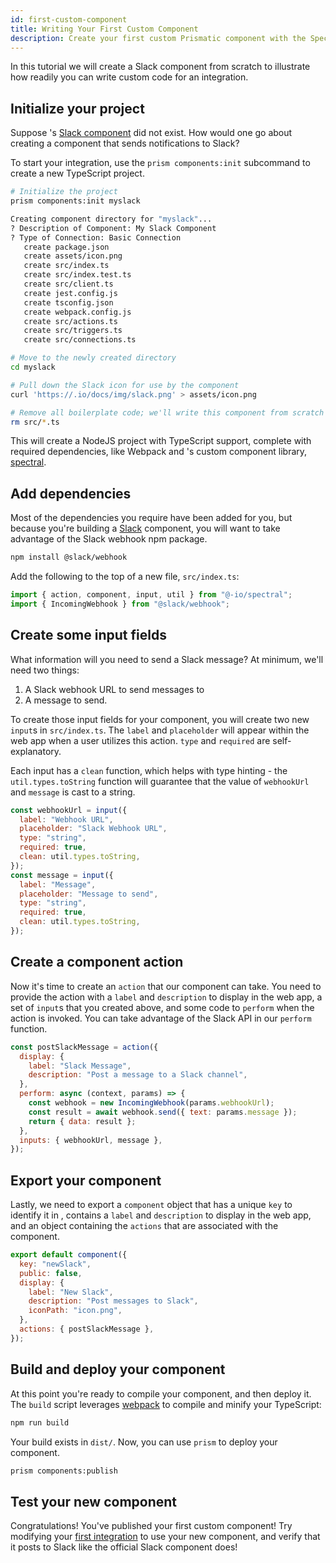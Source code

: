 ```yaml
---
id: first-custom-component
title: Writing Your First Custom Component
description: Create your first custom Prismatic component with the Spectral component SDK
---
```



In this tutorial we will create a Slack component from scratch to illustrate how readily you can write custom code for an integration.

## Initialize your project

Suppose 's [Slack component](components/slack.mdx) did not exist. How would one go about creating a component that sends notifications to Slack?

To start your integration, use the `prism components:init` subcommand to create a new TypeScript project.

```bash
# Initialize the project
prism components:init myslack

Creating component directory for "myslack"...
? Description of Component: My Slack Component
? Type of Connection: Basic Connection
   create package.json
   create assets/icon.png
   create src/index.ts
   create src/index.test.ts
   create src/client.ts
   create jest.config.js
   create tsconfig.json
   create webpack.config.js
   create src/actions.ts
   create src/triggers.ts
   create src/connections.ts

# Move to the newly created directory
cd myslack

# Pull down the Slack icon for use by the component
curl 'https://.io/docs/img/slack.png' > assets/icon.png

# Remove all boilerplate code; we'll write this component from scratch
rm src/*.ts
```

This will create a NodeJS project with TypeScript support, complete with required dependencies, like Webpack and 's custom component library, [spectral](https://www.npmjs.com/package/@-io/spectral).

## Add dependencies

Most of the dependencies you require have been added for you, but because you're building a [Slack](https://slack.com/) component, you will want to take advantage of the Slack webhook npm package.

```bash
npm install @slack/webhook
```

Add the following to the top of a new file, `src/index.ts`:

```js title="src/index.ts"
import { action, component, input, util } from "@-io/spectral";
import { IncomingWebhook } from "@slack/webhook";
```

## Create some input fields

What information will you need to send a Slack message? At minimum, we'll need two things:

1. A Slack webhook URL to send messages to
1. A message to send.

To create those input fields for your component, you will create two new `input`s in `src/index.ts`.
The `label` and `placeholder` will appear within the  web app when a user utilizes this action. `type` and `required` are self-explanatory.

Each input has a `clean` function, which helps with type hinting - the `util.types.toString` function will guarantee that the value of `webhookUrl` and `message` is cast to a string.

```js title="src/index.ts"
const webhookUrl = input({
  label: "Webhook URL",
  placeholder: "Slack Webhook URL",
  type: "string",
  required: true,
  clean: util.types.toString,
});
const message = input({
  label: "Message",
  placeholder: "Message to send",
  type: "string",
  required: true,
  clean: util.types.toString,
});
```

## Create a component action

Now it's time to create an `action` that our component can take.
You need to provide the action with a `label` and `description` to display in the web app, a set of `input`s that you created above, and some code to `perform` when the action is invoked.
You can take advantage of the Slack API in our `perform` function.

```js title="src/index.ts"
const postSlackMessage = action({
  display: {
    label: "Slack Message",
    description: "Post a message to a Slack channel",
  },
  perform: async (context, params) => {
    const webhook = new IncomingWebhook(params.webhookUrl);
    const result = await webhook.send({ text: params.message });
    return { data: result };
  },
  inputs: { webhookUrl, message },
});
```

## Export your component

Lastly, we need to export a `component` object that has a unique `key` to identify it in , contains a `label` and `description` to display in the web app, and an object containing the `actions` that are associated with the component.

```js title="src/index.ts"
export default component({
  key: "newSlack",
  public: false,
  display: {
    label: "New Slack",
    description: "Post messages to Slack",
    iconPath: "icon.png",
  },
  actions: { postSlackMessage },
});
```

## Build and deploy your component

At this point you're ready to compile your component, and then deploy it.
The `build` script leverages [webpack](https://webpack.js.org/) to compile and minify your TypeScript:

```bash
npm run build
```

Your build exists in `dist/`.
Now, you can use `prism` to deploy your component.

```bash
prism components:publish
```

## Test your new component

Congratulations! You've published your first custom component!
Try modifying your [first integration](getting-started/first-integration/build-first-integration.mdx) to use your new component, and verify that it posts to Slack like the official  Slack component does!
